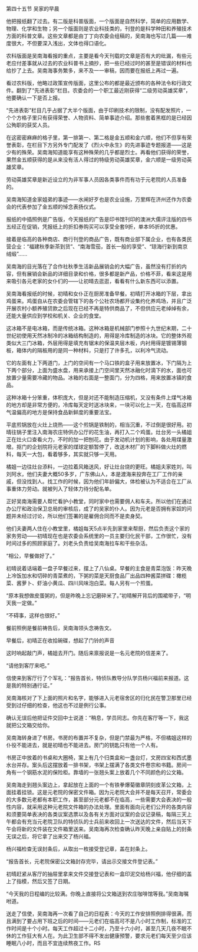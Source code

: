 

第四十五节 吴家的早晨

他把报纸翻了过去。有二版是科普版面，一个版面是自然科学，简单的应用数学、物理、化学和生物；另一个版面则是农业科技类的，刊登的是科学种田和养殖技术方面的科普文章。这些文章都是由丁丁向农委会组稿的，吴南海也写过几篇――难度很大，不但要深入浅出，文体也得口语化。

农科版面是吴南海看报的重点，主要是看今天刊载的文章是否有大的纰漏，有些元老应付差事就从过去的农业科普书上摘抄，把一些已经过时的甚至是错误的材料也给抄了上去。吴南海事务繁多，来不及一一审稿，因而要在报纸上再过一遍。

看过农科版，他略过政策宣传版面，这里公布的都是最近颁布的各种法令和行政文件。翻到了“先进表彰”栏目。农委会的一个职工最近刚获得“二级劳动英雄奖章”，他要确认一下是否上报。

“先进表彰”栏目几乎占据了大半个版面，由于印刷技术的限制，没有配发照片，一个个方格子里只有获得荣誉、人物资料、简单事迹介绍。那些套着黑框的是已经因公殉职的获奖人员。

在这密密麻麻的格子里，第一排第一、第二格是金五顺和金六顺，他们不但享有荣誉表彰，在栏目下方另外专门配发了《烈火中永生》的先进事迹专题报道――这是少有的殊荣。吴南海知道能享有这种殊荣的几乎都是烈士。再看他们获得的荣誉，果然金五顺获得的是从来没有活人得过的特级劳动英雄奖章，金六顺是一级劳动英雄奖章。

劳动英雄奖章是新近设立的为非军事人员因各类事件而有功于元老院的人员准备的。

吴南海知道金家姐弟的事迹――水闸好歹也是农业设施，万里辉在济州还作为农委会的代表参加了金五顺的悼念表扬仪式。

报纸的中插照例是广告版，今天报纸的广告是印书馆刊印的澳洲大儒评注版的四书五经正在促销，凭报纸上的折扣券购买可以享受全套9折，单本95折的优惠。

接着是临高的各种商店、商行刊登的商品广告，既有商业部下属企业，也有各类民营企业：“福建秋季新茶到货”、“南海雪茄，首长一般的享受”、“琼海行新到南京绒缎”……

吴南海的目光落在了合作社秋季生活新品展销会的大幅广告，虽然没有打折的内容，但有展销会新品的详细目录和价格，很多都是新产品，价格不菲，看来这是用来吸引各元老家的女仆们的――让初晴去逛逛，看看有什么新东西可以添置。

吴南海看报纸的时候，初晴和女仆正在厨房准备早餐。初晴打开冰箱的下层，拿出鸡蛋来。鸡蛋自从在农委会管辖下的各个公社农场都开设集约化养鸡场，并且广泛开展农村小额养殖贷款之后现在已经不再是特供商品了，不但供应元老绰绰有余，还能大量供应到学校和机关、企业的食堂。

这冰箱不是电冰箱，而是传统冰箱。这种冰箱是机械部门参照十九世纪末期，二十世纪初使用天然冰制冷的冰箱结构制造的，用得是冷库制造的冰块。它的整体外观类似大三门冰箱，外层用得是填充有锯末的保温夹层木板，内衬用得是镀锡薄钢板，箱体内的隔板用的是同一种材料，只是打了许多孔，以利冷气流动。

它的左面有上下两道门，上门的空间有一个马口铁的盒子用来放置冰，下门隔为上下两个部分，上面为盛水盘，用来承接上门空间里天然冰融化时滴下的水，面也可放置少量需要冷藏的物品。冰箱的右面是一整面门，分为四格，用来放置冰镇的食品。

这种冰箱十分笨重，体积庞大，但是对还不能制造压缩机，又没有条件上煤气冰箱的地方却是非常方便的，冷库每天定时送冰块来，一块可以化上一天，在临高这样气温偏高的地方是保持食品新鲜度的重要法宝。

平底煎锅放在火灶上烧热――这个煎锅是铁制的，相当沉重，不过倒是很好用。初晴往锅子里注入南海农庄特供办公厅的花生油，再打入二个鸡蛋。灶台另一头橘姐正在灶火口查看火力，不时的加一把刨花。由于发动机计划的影响，各处用煤量激增。抠门的企划院将元老家的煤球定额暂停了，改送木材厂的下脚料做火灶的燃料，每天一大包，看着够多，其实就只够一天用。

橘姐一边往灶台添料，一边拉着风箱送风，好让灶台烧的更旺。橘姐夫家姓刘，叫刘阿水，他们夫妻大概50多岁，广东佛山人，本是渡海来投奔在工厂工作的亲戚，但没找到人。找工作的时候，因为他们年龄偏大，体检被认为不适合在工厂从事重体力劳动。就被列入了轻体力待分配名单。

正好吴南海需要人帮忙看护小教堂，同时家中也需要佣人和车夫。所以他们在通过办公厅和政治保卫总局的审核后，成了的吴家的仆人。因为元老是否拥有家奴的问题并未经过讨论，所以他们签署的是雇佣合同而不是卖身契。

他们夫妻两人住在小教堂里，橘姐每天5点半先到家里来帮厨，然后负责这个家的家务劳动――初晴现在也是农委会系统里的一员主要归化民干部，工作很忙，没有时间过多的照顾家庭了。刘老头负责给吴南海拉车和干些杂活。

“相公，早餐做好了。”

初晴说着话端着一盘子早餐过来，摆上了八仙桌。早餐的主食是青菜泡饭：昨天晚上冷饭加水和切碎的青菜煮的，下粥的菜是天厨食品厂出品四种酱菜拼碟：橄榄菜、酱萝卜、虾油小黄瓜、四川风味泡白菜。每人另有一个煎蛋。

“原本我想做皮蛋粥的，但是昨晚上忘记磨碎米了。”初晴解开背后的围裙带子，“明天我一定做。”

“不碍事，这样也很好。”

餐前照例是餐前祷告后，吴南海领头念祷告文。

早餐后，初晴正在收拾碗碟，想起了门铃的声音

这时响起敲门声，橘姐去开门。随后来禀报说是一名元老院的信差来了。

“请他到客厅来吧。”

信使来到客厅行了个军礼：“报告首长，特侦队教导分队学员杨兴福前来报道。这是我的特别通行证。”

吴南海核对了下上面的照片和名字，能够进入元老宿舍区的归化民在警卫那里已经受到过仔细的检查，他这也不过是例行公事。

确认无误后他把证件交回中士说道：“稍息，学员同志。你先在客厅等一下，我这就把公文箱交给你。

吴南海转身进了书房。书房的布置并不复杂，但是门禁最为严格，不但橘姐这样的仆役不能进去，就是初晴也不能进去。房门的钥匙只有他一个人有。

书房正中放着的书桌和大圈椅，案上有几个归类盒和一盏台灯，文房四宝和西式墨水台并存。案头后这摆放着一排书架，书架上摆满了各类文件卷宗和书籍。房间一角有一个钢筋水泥的保险柜。靠墙的一张翘头案上放着几个不同颜色的公文箱。

吴南海走到翘头案边上，拿起放在上面的一个有铁拳爆菊徽章阴刻皮革公文箱，上面挂着挂锁。这是元老院的保密文件箱。因为元老院大会并不是每天召开，常委会的大多数元老都有本职工作，甚至部分元老都不在临高，一些需要大会表决的一般性内容，就采用这种元老院文件箱的办法处理。里面有面向元老们公开的各类内容和须要简单表决的各类议案选票以及各有关方面对议案的会议记录稿，每隔三天上午都会有充当元老院卫队的特侦队的士兵前来收回上一次送达的文件，然后当天下午会将新的文件装在文件箱里送来。吴南海再次检查确认昨天晚上亲自贴上的封条无误之后，将它拿了出来交了杨兴福。

杨兴福检查无误封条后，从取出一枚接受登记章，盖在封条上。

“报告首长，元老院保密公文箱封存完毕，请出示交接文件登记表。”

初晴赶紧从客厅的抽屉里拿来文件交接登记表和一盒印泥交给杨兴福，他仔细的盖上了指模，然后又签了日期。

“今天我的日程编的比较满。你晚上直接将公文箱送到农庄咖啡馆等我。”吴南海嘱咐道。

送走了信使，吴南海再一次看了自己的日程表：今天的工作安排照例排得很满，而且满到了要占用下班之后的时间――元老们在临高可不是八小时工作制，标准的工作时间是十个小时。每天工作超过十二小时，乃至十六小时，甚至几天几夜不眠不休的工作狂大有人在。为此卫生部不得不发出健康预警，要求元老们每天至少应该睡眠八小时，而且不宜连续熬夜工作。RS

